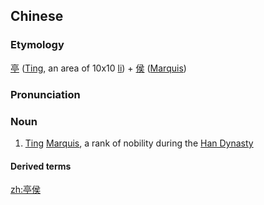 ==Chinese==
{{zh-forms}}

===Etymology===
[[亭]] ([[w:Ting (administrative unit)|Ting]], an area of 10x10 [[w:li (unit)|li]]) + [[侯]] ([[Marquis]])

===Pronunciation===
{{zh-pron
|m=tínghóu
|cat=n
}}

===Noun===
{{zh-noun}}

# [[w:Ting (administrative unit)|Ting]] [[w:Marquis|Marquis]], a rank of nobility during the [[w:Han Dynasty|Han Dynasty]]

====Derived terms====
{{zh-der|涿鹿亭侯}}

[[zh:亭侯]]